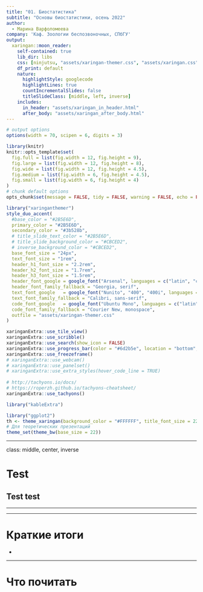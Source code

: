 ```yaml
---
title: "01. Биостатистика"
subtitle: "Основы биостатистики, осень 2022"
author: 
  - Марина Варфоломеева
company: 'Каф. Зоологии беспозвоночных, СПбГУ'
output:
  xaringan::moon_reader:
    self-contained: true
    lib_dir: libs
    css: [ninjutsu, "assets/xaringan-themer.css", "assets/xaringan.css"]
    df_print: default
    nature:
      highlightStyle: googlecode
      highlightLines: true
      countIncrementalSlides: false
      titleSlideClass: [middle, left, inverse]
    includes:
      in_header: "assets/xaringan_in_header.html"
      after_body: "assets/xaringan_after_body.html"
---
```




```r
# output options
options(width = 70, scipen = 6, digits = 3)

library(knitr)
knitr::opts_template$set(
  fig.full = list(fig.width = 12, fig.height = 9),
  fig.large = list(fig.width = 12, fig.height = 8),
  fig.wide = list(fig.width = 12, fig.height = 4.5),
  fig.medium = list(fig.width = 6, fig.height = 4.5),
  fig.small = list(fig.width = 6, fig.height = 4)
)
# chunk default options
opts_chunk$set(message = FALSE, tidy = FALSE, warning = FALSE, echo = FALSE, comment = "", opts.label='fig.medium')

library("xaringanthemer")
style_duo_accent(
  #base_color = "#2B5E6D",
  primary_color = "#2B5E6D",
  secondary_color = "#3b528b",
  # title_slide_text_color = "#2B5E6D",
  # title_slide_background_color = "#CBCED2", 
  # inverse_background_color = "#CBCED2",
  base_font_size = "24px",
  text_font_size = "1rem",
  header_h1_font_size = "2.2rem",
  header_h2_font_size = "1.7rem",
  header_h3_font_size = "1.5rem",
  header_font_google = google_font("Arsenal", languages = c("latin", "cyrillic")),
  header_font_family_fallback = "Georgia, serif",
  text_font_google   = google_font("Nunito", "400", "400i", languages = c("latin", "cyrillic")),
  text_font_family_fallback = "Calibri, sans-serif",
  code_font_google   = google_font("Ubuntu Mono", languages = c("latin", "cyrillic")),
  code_font_family_fallback = "Courier New, monospace",
  outfile = "assets/xaringan-themer.css"
)

xaringanExtra::use_tile_view()
xaringanExtra::use_scribble()
xaringanExtra::use_search(show_icon = FALSE)
xaringanExtra::use_progress_bar(color = "#6d2b5e", location = "bottom", height = "5px")
xaringanExtra::use_freezeframe()
# xaringanExtra::use_webcam()
# xaringanExtra::use_panelset()
# xaringanExtra::use_extra_styles(hover_code_line = TRUE)
  
# http://tachyons.io/docs/
# https://roperzh.github.io/tachyons-cheatsheet/
xaringanExtra::use_tachyons()

library("kableExtra")

library("ggplot2")
th <- theme_xaringan(background_color = "#FFFFFF", title_font_size = 22, text_font_size = 22)
# Для теоретических презентаций
theme_set(theme_bw(base_size = 22))
```


---

class: middle, center, inverse

# Test

## Test test

---


---

# Краткие итоги

- 

---

# Что почитать


